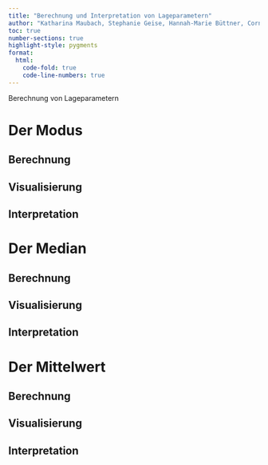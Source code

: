 ```yaml
---
title: "Berechnung und Interpretation von Lageparametern"
author: "Katharina Maubach, Stephanie Geise, Hannah-Marie Büttner, Cornelius Puschmann, & Patrick Zerrer"
toc: true
number-sections: true
highlight-style: pygments
format:
  html:
    code-fold: true
    code-line-numbers: true
---
```


Berechnung von Lageparametern

# Der Modus

## Berechnung 

## Visualisierung

## Interpretation

# Der Median

## Berechnung 

## Visualisierung

## Interpretation

# Der Mittelwert

## Berechnung 

## Visualisierung

## Interpretation

